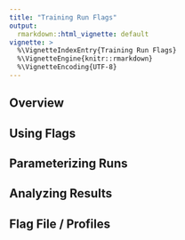 ```yaml
---
title: "Training Run Flags"
output: 
  rmarkdown::html_vignette: default
vignette: >
  %\VignetteIndexEntry{Training Run Flags}
  %\VignetteEngine{knitr::rmarkdown}
  %\VignetteEncoding{UTF-8}
---
```


## Overview


## Using Flags


## Parameterizing Runs



## Analyzing Results


## Flag File / Profiles














